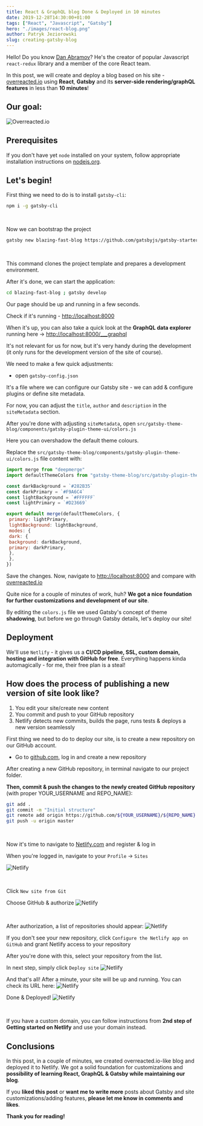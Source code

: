```yaml
---
title: React & GraphQL blog Done & Deployed in 10 minutes
date: 2019-12-28T14:30:00+01:00
tags: ["React", "Javascript", "Gatsby"]
hero: "./images/react-blog.png"
author: Patryk Jeziorowski
slug: creating-gatsby-blog 
---
```


Hello! Do you know [Dan Abramov](https://twitter.com/dan_abramov?ref_src=twsrc%5Egoogle%7Ctwcamp%5Eserp%7Ctwgr%5Eauthor)? He's the creator of popular Javascript `react-redux` library
and a member of the core React team. 

In this post, we will create and deploy a blog based on his site - [overreacted.io](https://overreacted.io)
using **React**, **Gatsby** and its **server-side rendering/graphQL features** in less than **10 minutes**!

## Our goal:
![Overreacted.io](./images/overreacted.jpg)
## Prerequisites
If you don't have yet `node` installed on your system, follow appropriate installation instructions on [nodejs.org](https://nodejs.org/en/).

## Let's begin!
First thing we need to do is to install `gatsby-cli`:
```bash
npm i -g gatsby-cli
```

<br />

Now we can bootstrap the project
```bash
gatsby new blazing-fast-blog https://github.com/gatsbyjs/gatsby-starter-blog-theme
```

<br />

This command clones the project template and prepares a development environment.

After it's done, we can start the application:
```bash
cd blazing-fast-blog ; gatsby develop
```

Our page should be up and running in a few seconds.

Check if it's running - [http://localhost:8000](http://localhost:8000)

When it's up, you can also take a quick look at the **GraphQL data explorer** running here -> [http://localhost:8000/___graphql](http://localhost:8000/___graphql) 

It's not relevant for us for now, but it's very handy during the development (it only runs for the development version of the site of course).

We need to make a few quick adjustments:

- open `gatsby-config.json`

It's a file where we can configure our Gatsby site - we can add & configure plugins or define site metadata.

For now, you can adjust the `title`, `author` and `description` in the `siteMetadata` section.

After you're done with adjusting `siteMetadata`, open `src/gatsby-theme-blog/components/gatsby-plugin-theme-ui/colors.js`

Here you can overshadow the default theme colours.

Replace the `src/gatsby-theme-blog/components/gatsby-plugin-theme-ui/colors.js` file content with: 
```js
import merge from "deepmerge"
import defaultThemeColors from "gatsby-theme-blog/src/gatsby-plugin-theme-ui/colors"

const darkBackground = `#282B35`
const darkPrimary = `#F9A6C4`
const lightBackground = `#FFFFFF`
const lightPrimary = `#D23669`

export default merge(defaultThemeColors, {
 primary: lightPrimary,
 lightBackground: lightBackground,
 modes: {
 dark: {
 background: darkBackground,
 primary: darkPrimary,
 },
 },
})
```

Save the changes. Now, navigate to [http://localhost:8000](http://localhost:8000) and compare with [overreacted.io](https://overreacted.io)

Quite nice for a couple of minutes of work, huh? **We got a nice foundation for further customizations and development of our site**.

By editing the `colors.js` file we used Gatsby's concept of theme **shadowing**, but before we go through Gatsby details, let's deploy our site!

## Deployment
We'll use `Netlify` - it gives us a **CI/CD pipeline, SSL, custom domain, hosting and integration with GitHub for free**.
Everything happens kinda automagically - for me, their free plan is a steal!

## How does the process of publishing a new version of site look like?

1. You edit your site/create new content
2. You commit and push to your GitHub repository
3. Netlify detects new commits, builds the page, runs tests & deploys a new version seamlessly

First thing we need to do to deploy our site, is to create a new repository on our GitHub account.
- Go to [github.com](https://github.com), log in and create a new repository



After creating a new GitHub repository, in terminal navigate to our project folder.

**Then, commit & push the changes to the newly created GitHub repository** (with proper YOUR_USERNAME and REPO_NAME):
```bash
git add . 
git commit -m "Initial structure"
git remote add origin https://github.com/${YOUR_USERNAME}/${REPO_NAME}.git 
git push -u origin master
```

<br />

Now it's time to navigate to [Netlify.com](https://netlify.com) and register & log in

When you're logged in, navigate to your `Profile` -> `Sites`

![Netlify](./images/netlify-sites.jpg)

<br />

Click `New site from Git`

Choose GitHub & authorize
![Netlify](./images/netlify-github.jpg)

<br />

After authorization, a list of repositories should appear:
![Netlify](./images/netlify-repos.jpg)


If you don't see your new repository, click `Configure the Netlify app on GitHub` and grant Netlify access to your repository

After you're done with this, select your repository from the list.

In next step, simply click `Deploy site`
![Netlify](./images/deploy-netlify.jpg)

And that's all! After a minute, your site will be up and running. You can check its URL here:
![Netlify](./images/netlify-url.jpg)

Done & Deployed!
![Netlify](./images/netlify-deployed.jpg)

<br />

If you have a custom domain, you can follow instructions from **2nd step of Getting started on Netlify**
and use your domain instead.

## Conclusions
In this post, in a couple of minutes, we created overreacted.io-like blog and deployed it to Netlify.
We got a solid foundation for customizations and **possibility of learning React, GraphQL & Gatsby while maintaining our blog**.

If you **liked this post** or **want me to write more** posts about Gatsby and site customizations/adding features,
**please let me know in comments and likes**.

**Thank you for reading!**